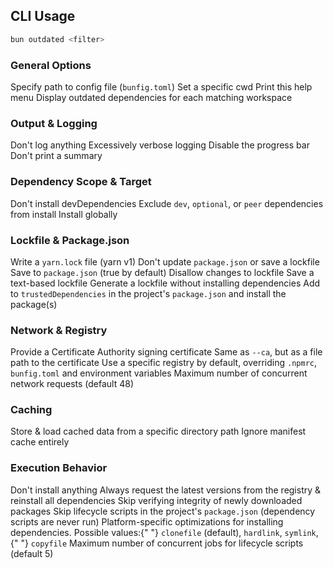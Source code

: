 ## CLI Usage

```bash terminal icon="terminal"
bun outdated <filter>
```

### General Options

<ParamField path="-c, --config" type="string">
	Specify path to config file (<code>bunfig.toml</code>)
</ParamField>

<ParamField path="--cwd" type="string">
	Set a specific cwd
</ParamField>

<ParamField path="-h, --help" type="boolean">
	Print this help menu
</ParamField>

<ParamField path="-F, --filter" type="string">
	Display outdated dependencies for each matching workspace
</ParamField>

### Output & Logging

<ParamField path="--silent" type="boolean">
	Don't log anything
</ParamField>

<ParamField path="--verbose" type="boolean">
	Excessively verbose logging
</ParamField>

<ParamField path="--no-progress" type="boolean">
	Disable the progress bar
</ParamField>

<ParamField path="--no-summary" type="boolean">
	Don't print a summary
</ParamField>

### Dependency Scope & Target

<ParamField path="-p, --production" type="boolean">
	Don't install devDependencies
</ParamField>

<ParamField path="--omit" type="string">
	Exclude <code>dev</code>, <code>optional</code>, or <code>peer</code> dependencies from install
</ParamField>

<ParamField path="-g, --global" type="boolean">
	Install globally
</ParamField>

### Lockfile & Package.json

<ParamField path="-y, --yarn" type="boolean">
	Write a <code>yarn.lock</code> file (yarn v1)
</ParamField>

<ParamField path="--no-save" type="boolean">
	Don't update <code>package.json</code> or save a lockfile
</ParamField>

<ParamField path="--save" type="boolean" default="true">
	Save to <code>package.json</code> (true by default)
</ParamField>

<ParamField path="--frozen-lockfile" type="boolean">
	Disallow changes to lockfile
</ParamField>

<ParamField path="--save-text-lockfile" type="boolean">
	Save a text-based lockfile
</ParamField>

<ParamField path="--lockfile-only" type="boolean">
	Generate a lockfile without installing dependencies
</ParamField>

<ParamField path="--trust" type="boolean">
	Add to <code>trustedDependencies</code> in the project's <code>package.json</code> and install the
	package(s)
</ParamField>

### Network & Registry

<ParamField path="--ca" type="string">
	Provide a Certificate Authority signing certificate
</ParamField>

<ParamField path="--cafile" type="string">
	Same as <code>--ca</code>, but as a file path to the certificate
</ParamField>

<ParamField path="--registry" type="string">
	Use a specific registry by default, overriding <code>.npmrc</code>, <code>bunfig.toml</code> and
	environment variables
</ParamField>

<ParamField path="--network-concurrency" type="number" default="48">
	Maximum number of concurrent network requests (default 48)
</ParamField>

### Caching

<ParamField path="--cache-dir" type="string">
	Store &amp; load cached data from a specific directory path
</ParamField>

<ParamField path="--no-cache" type="boolean">
	Ignore manifest cache entirely
</ParamField>

### Execution Behavior

<ParamField path="--dry-run" type="boolean">
	Don't install anything
</ParamField>

<ParamField path="-f, --force" type="boolean">
	Always request the latest versions from the registry &amp; reinstall all dependencies
</ParamField>

<ParamField path="--no-verify" type="boolean">
	Skip verifying integrity of newly downloaded packages
</ParamField>

<ParamField path="--ignore-scripts" type="boolean">
	Skip lifecycle scripts in the project's <code>package.json</code> (dependency scripts are never
	run)
</ParamField>

<ParamField path="--backend" type="string" default="clonefile">
	Platform-specific optimizations for installing dependencies. Possible values:{" "}
	<code>clonefile</code> (default), <code>hardlink</code>, <code>symlink</code>,{" "}
	<code>copyfile</code>
</ParamField>

<ParamField path="--concurrent-scripts" type="number" default="5">
	Maximum number of concurrent jobs for lifecycle scripts (default 5)
</ParamField>
